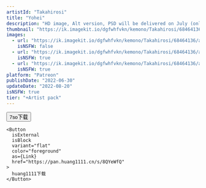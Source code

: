```yaml
---
artistId: "Takahirosi"
title: "Yohei"
description: "HD image, Alt version, PSD will be delivered on July (only for June subscriber)..."
thumbnail: "https://ik.imagekit.io/dgfwhfvkn/kemono/Takahirosi/68464136/app_p1_4_ori1_20250112163127928_Y9ezawIS8.avif?updatedAt=1736740044134"
images:
  - url: "https://ik.imagekit.io/dgfwhfvkn/kemono/Takahirosi/68464136/app_p1_4_ori1_20250112163127928_Y9ezawIS8.avif?updatedAt=1736740044134"
    isNSFW: false
  - url: "https://ik.imagekit.io/dgfwhfvkn/kemono/Takahirosi/68464136/app_p1_4_ori3_20250112162651962_ERU7VbGXj.avif?updatedAt=1736740044050"
    isNSFW: true
  - url: "https://ik.imagekit.io/dgfwhfvkn/kemono/Takahirosi/68464136/app_p1_4_ori7_20250102224130874_ampsJQPZb.avif?updatedAt=1736740044018"
    isNSFW: true
platform: "Patreon"
publishDate: "2022-06-30"
updateDate: "2022-08-20"
isNSFW: true
tier: "+Artist pack"
---
```



<Button
      isExternal
      isBlock
      variant="flat"
      color="foreground"
      as={Link}
      href="https://pan.7so.top/f/0YvRSm/_04_YOHEI.7z"
    >
      7so下载
    </Button>

    <Button
      isExternal
      isBlock
      variant="flat"
      color="foreground"
      as={Link}
      href="https://pan.huang1111.cn/s/8QYeWfQ"
    >
      huang1111下载
    </Button>